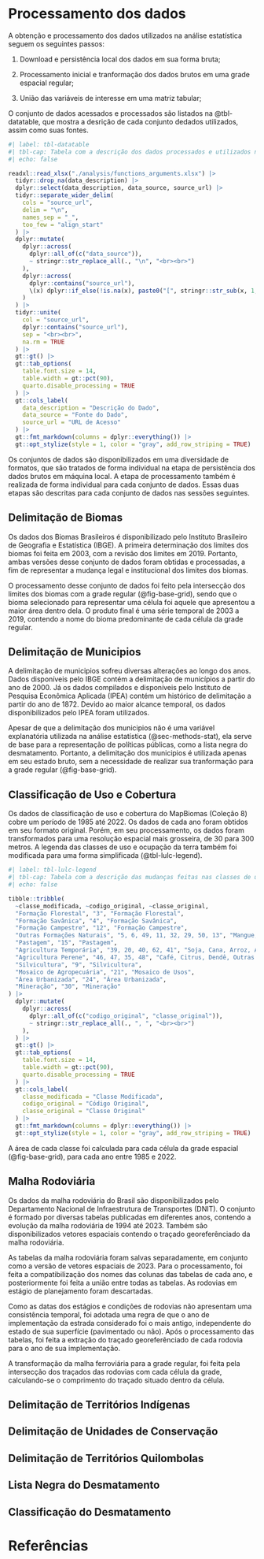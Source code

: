 # Processamento dos dados {#sec-data}

A obtenção e processamento dos dados utilizados na análise estatística  seguem os seguintes passos:

 1. Download e persistência local dos dados em sua forma bruta;

 2. Processamento inicial e tranformação dos dados brutos em uma grade espacial regular;

 3. União das variáveis de interesse em uma matriz tabular;

 O conjunto de dados acessados e processados são listados na @tbl-datatable, que mostra a desrição de cada conjunto dedados utilizados, assim como suas fontes.

```r
#| label: tbl-datatable
#| tbl-cap: Tabela com a descrição dos dados processados e utilizados na análise estatística.
#| echo: false

readxl::read_xlsx("./analysis/functions_arguments.xlsx") |>
  tidyr::drop_na(data_description) |>
  dplyr::select(data_description, data_source, source_url) |>
  tidyr::separate_wider_delim(
    cols = "source_url",
    delim = "\n",
    names_sep = "_",
    too_few = "align_start"
  ) |>
  dplyr::mutate(
    dplyr::across(
      dplyr::all_of(c("data_source")),
      ~ stringr::str_replace_all(., "\n", "<br><br>")
    ),
    dplyr::across(
      dplyr::contains("source_url"),
      \(x) dplyr::if_else(!is.na(x), paste0("[", stringr::str_sub(x, 1, 30), "...]", "(", x, ")"), x)
    )
  ) |>
  tidyr::unite(
    col = "source_url", 
    dplyr::contains("source_url"), 
    sep = "<br><br>",
    na.rm = TRUE
  ) |>
  gt::gt() |>
  gt::tab_options(
    table.font.size = 14,
    table.width = gt::pct(90),
    quarto.disable_processing = TRUE
  ) |>
  gt::cols_label(
    data_description = "Descrição do Dado",
    data_source = "Fonte do Dado",
    source_url = "URL de Acesso"
  ) |>
  gt::fmt_markdown(columns = dplyr::everything()) |>
  gt::opt_stylize(style = 1, color = "gray", add_row_striping = TRUE)

```

Os conjuntos de dados são disponibilizados em uma diversidade de formatos, que são tratados de forma individual na etapa de persistência dos dados brutos em máquina local. A etapa de processamento também é realizada de forma individual para cada conjunto de dados. Essas duas etapas são descritas para cada conjunto de dados nas sessões seguintes.

## Delimitação de Biomas

Os dados dos Biomas Brasileiros é disponibilizado pelo Instituto Brasileiro de Geografia e Estatística (IBGE). A primeira determinação dos limites dos biomas foi feita em 2003, com a revisão dos limites em 2019. Portanto, ambas versões desse conjunto de dados foram obtidas e processadas, a fim de representar a mudança legal e institucional dos limites dos biomas.

O processamento desse conjunto de dados foi feito pela intersecção dos limites dos biomas com a grade regular (@fig-base-grid), sendo que o bioma selecionado para representar uma célula foi aquele que apresentou a maior área dentro dela. O produto final é uma série temporal de 2003 a 2019, contendo a nome do bioma predominante de cada célula da grade regular.

## Delimitação de Municipios

A delimitação de municipios sofreu diversas alterações ao longo dos anos. Dados disponíveis pelo IBGE contém a delimitação de municípios a partir do ano de 2000. Já os dados compilados e disponíveis pelo Instituto de Pesquisa Econômica Aplicada (IPEA) contém um histórico de delimitação a partir do ano de 1872. Devido ao maior alcance temporal, os dados disponibilizados pelo IPEA foram utilizados.

Apesar de que a delimitação dos municipios não é uma variável explanatória utilizada na análise estatística (@sec-methods-stat), ela serve de base para a representação de políticas públicas, como a lista negra do desmatamento. Portanto, a delimitação dos municipios é utilizada apenas em seu estado bruto, sem a necessidade de realizar sua tranformação para a grade regular (@fig-base-grid).

## Classificação de Uso e Cobertura

Os dados de classificação de uso e cobertura do MapBiomas (Coleção 8) cobre um período de 1985 até 2022. Os dados de cada ano foram obtidos em seu formato original. Porém, em seu processamento, os dados foram transformados para uma resolução espacial mais grosseira, de 30 para 300 metros. A legenda das classes de uso e ocupação da terra também foi modificada para uma forma simplificada (@tbl-lulc-legend).

```r
#| label: tbl-lulc-legend
#| tbl-cap: Tabela com a descrição das mudanças feitas nas classes de uso e cobertura do solo.
#| echo: false

tibble::tribble(
  ~classe_modificada, ~codigo_original, ~classe_original,
  "Formação Florestal", "3", "Formação Florestal",
  "Formação Savânica", "4", "Formação Savânica",
  "Formação Campestre", "12", "Formação Campestre",
  "Outras Formações Naturais", "5, 6, 49, 11, 32, 29, 50, 13", "Mangue, Floresta Alagável, Restinga Arbórea, Campo Alagado e Área Pantanosa, Apicum, Afloramento Rochoso, Restinga Herbácea, Outras Formações não Florestais",
  "Pastagem", "15", "Pastagem",
  "Agricultura Temporária", "39, 20, 40, 62, 41", "Soja, Cana, Arroz, Algodão, Outras Lavouras Temporárias",
  "Agricultura Perene", "46, 47, 35, 48", "Café, Citrus, Dendê, Outras Lavouras Perenes",
  "Silvicultura", "9", "Silvicultura",
  "Mosaico de Agropecuária", "21", "Mosaico de Usos",
  "Área Urbanizada", "24", "Área Urbanizada",
  "Mineração", "30", "Mineração"
) |>
  dplyr::mutate(
    dplyr::across(
      dplyr::all_of(c("codigo_original", "classe_original")),
      ~ stringr::str_replace_all(., ", ", "<br><br>")
    ),
  ) |>
  gt::gt() |>
  gt::tab_options(
    table.font.size = 14,
    table.width = gt::pct(90),
    quarto.disable_processing = TRUE
  ) |>
  gt::cols_label(
    classe_modificada = "Classe Modificada",
    codigo_original = "Código Original",
    classe_original = "Classe Original"
  ) |>
  gt::fmt_markdown(columns = dplyr::everything()) |>
  gt::opt_stylize(style = 1, color = "gray", add_row_striping = TRUE)

```

A área de cada classe foi calculada para cada célula da grade espacial (@fig-base-grid), para cada ano entre 1985 e 2022.

## Malha Rodoviária

Os dados da malha rodoviária do Brasil são disponibilizados pelo Departamento Nacional de Infraestrutura de Transportes (DNIT). O conjunto é formado por diversas tabelas publicadas em diferentes anos, contendo a evolução da malha rodoviária de 1994 até 2023. Também são disponibilizados vetores espaciais contendo o traçado georeferênciado da malha rodoviária.

As tabelas da malha rodoviária foram salvas separadamente, em conjunto como a versão de vetores espaciais de 2023. Para o processamento, foi feita a compatibilização dos nomes das colunas das tabelas de cada ano, e posteriormente foi feita a união entre todas as tabelas. As rodovias em estágio de planejamento foram descartadas.

Como as datas dos estágios e condições de rodovias não apresentam uma consistência temporal, foi adotada uma regra de que o ano de implementação da estrada considerado foi o mais antigo, independente do estado de sua superfície (pavimentado ou não). Após o processamento das tabelas, foi feita a extração do traçado georeferênciado de cada rodovia para o ano de sua implementação.

A transformação da malha ferroviária para a grade regular, foi feita pela intersecção dos traçados das rodovias com cada célula da grade, calculando-se o comprimento do traçado situado dentro da célula.

## Delimitação de Territórios Indígenas



## Delimitação de Unidades de Conservação

## Delimitação de Territórios Quilombolas

## Lista Negra do Desmatamento

## Classificação do Desmatamento

# Referências {.unnumbered}